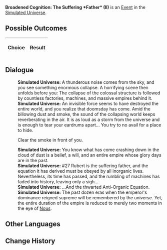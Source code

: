 {{Simulated Universe Event Infobox
|title         = Broadened Cognition: The Suffering *Father* (II)
|image         = Random Event 411.png
|type          =
|domains_su    = 
|domains_ext   = 
|domains_swarm = 
|domains_gng   = 
|requirements  =
|prev          = {{tx}}
|next          = {{tx}}
|indexRewards  =
|characters    = Nous
}}
'''Broadened Cognition: The Suffering *Father* (II)''' is an [[Simulated Universe/Events|Event]] in the [[Simulated Universe]].

==Possible Outcomes==
{| class="article-table"
!Choice
!Result

|}

<!--
==Gameplay Notes==

-->
==Dialogue==
{{Dialogue Start}}
:'''Simulated Universe:''' A thunderous noise comes from the sky, and you see something enormous collapse. A horrifying scene then unfolds before you: The collapse of the colossal structure is followed by countless factories, machines, and massive empires behind it.
:'''Simulated Universe:''' An invisible force seems to have destroyed the entire world, and you realize that doomsday has come. Amid the billowing dust and smoke, the sound of the collapsing world keeps reverberating in the air. It is as loud as a storm from the universe and is enough to tear your eardrums apart... You try to no avail for a place to hide.
:{{DIcon|Arrow}} Clear the smoke in front of you.
:'''Simulated Universe:''' You know what has come crashing down in the cloud of dust is a belief, a will, and an entire empire whose glory days are in the past.
:'''Simulated Universe:''' #27 Rubert is the suffering father, and the equation it has derived must be obeyed by all inorganic lives. Nevertheless, its time has passed, and the rumbling of machines has faded into history, leaving only a sigh...
:'''Simulated Universe:''' ...And the thwarted Anti-Organic Equation.
:'''Simulated Universe:''' The past dozen eras when the emperor's dominance reigned supreme will be remembered by the universe. Yet, the entire duration of the empire is reduced to merely two moments in the eye of [[Nous]].
{{Dialogue End}}

==Other Languages==
{{Other Languages
|zhs   = 认知拓宽：「受难的*父*」•其二
|zht   = 認知拓寬：「受難的*父*」•其二
|ja    = 認識拡張：「受難する『慈父』」・その2
|ko    = 인지 확대: 「수난을 당한 *아버지*」•2
|es    = Expansión perceptiva: padre sufridor II
|fr    = Élévation de la conscience : Le *père* qui souffre (II)
|ru    = Расширение сознания: Страдания *отца* II
|th    = ขยายการรับรู้: "*บิดา* ผู้ทุกข์ทน" (II)
|vi    = Mở Rộng Tri Thức: *Người Cha* Đau Khổ 2
|de    = Kognitive Erweiterung: Leiden des *Vaters* (II)
|id    = Ekspansi Kognitif: "Derita *Ayah*" (2)
|pt    = Expansão Cognitiva: O *Pai* Sofredor (II)
}}

==Change History==
{{Change History|1.0}}
